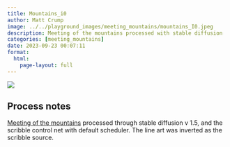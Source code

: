 ```yaml
---
title: Mountains_i0
author: Matt Crump
image: ../../playground_images/meeting_mountains/mountains_I0.jpeg
description: Meeting of the mountains processed with stable diffusion
categories: [meeting_mountains]
date: 2023-09-23 00:07:11
format:
  html:
    page-layout: full
---
```


![](../../playground_images/meeting_mountains/mountains_I0.jpeg)

## Process notes

[Meeting of the mountains](hhttps://www.crumplab.com/things/things/Colorlands/Meeting_Of_The_Mountains.html) processed through stable diffusion v 1.5, and the scribble control net with default scheduler. The line art was inverted as the scribble source.


